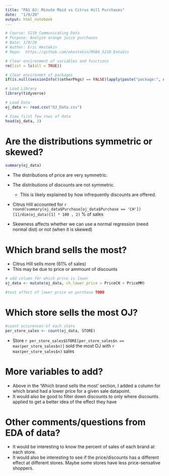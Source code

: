 ```yaml
---
title: "PA1 OJ: Minute Maid vs Citrus Hill Purchases"
date:  "1/9/20"
output: html_notebook
---
```


``` r
# Course: 5210 Communicating Data
# Purpose: Analyze orange juice purchases
# Date: 1/9/20
# Author: Eric Hestekin
# Repo:  https://github.com/ehestekin/MSBA_5210_DataVis
```

``` r
# Clear environment of variables and functions
rm(list = ls(all = TRUE)) 

# Clear environmet of packages
if(is.null(sessionInfo()$otherPkgs) == FALSE)lapply(paste("package:", names(sessionInfo()$otherPkgs), sep=""), detach, character.only = TRUE, unload = TRUE)


```

``` r
# Load Library
library(tidyverse)

```

``` r
# Load Data
oj_data <- read.csv("OJ_Data.csv")

# View first few rows of data
head(oj_data, 3)
```

Are the distributions symmetric or skewed?
==========================================

``` r

summary(oj_data)

```

+ The distributions of price are very symmetric.
+ The distributions of discounts are not symmetric.
  + This is likely explained by how infrequently discounts are offered.
+ Citrus Hill accounted for `r round(summary(oj_data$Purchase[oj_data$Purchase == 'CH'])[1]/dim(oj_data)[1] * 100 , 2)  ` % of sales

+ Skewness affects whether we can use a normal regression (need normal dist) or not (when it is skewed)

Which brand sells the most?
===========================

+ Citrus Hill sells more (61% of sales)
+ This may be due to price or ammount of discounts

``` r

# add column for which price is lower
oj_data <- mutate(oj_data, ch_lower_price = PriceCH < PriceMM)

#test affect of lower price on purchase TODO

```

Which store sells the most OJ?
==============================

``` r

#count occurences of each store
per_store_sales <- count(oj_data, STORE)

```
+ Store `r per_store_sales$STORE[per_store_sales$n == max(per_store_sales$n)]` sold the most OJ with `r max(per_store_sales$n)` sales

More variables to add?
======================

+ Above in the 'Which brand sells the most' section, I added a column for which brand had a lower price for a given sale datapoint.
+ It would also be good to filter down discounts to only where discounts applied to get a better idea of the effect they have

Other comments/questions from EDA of data?
==========================================

+ It would be interesting to know the percent of sales of each brand at each store.
+ It would also be interesting to see if the price/discounts has a different effect at different stores.  Maybe some stores have less price-sensative shoppers.

